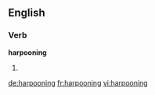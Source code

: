 ==English==

===Verb===
'''harpooning'''

# {{present participle of|[[harpoon]]}}

[[de:harpooning]]
[[fr:harpooning]]
[[vi:harpooning]]
